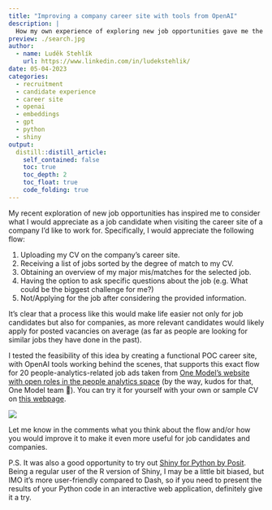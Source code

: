 ```yaml
---
title: "Improving a company career site with tools from OpenAI"
description: |
  How my own experience of exploring new job opportunities gave me the idea of how the company's career site could be easily improved using OpenAI's tools.
preview: ./search.jpg
author:
  - name: Luděk Stehlík
    url: https://www.linkedin.com/in/ludekstehlik/
date: 05-04-2023
categories:
  - recruitment 
  - candidate experience
  - career site
  - openai
  - embeddings
  - gpt
  - python 
  - shiny
output:
  distill::distill_article:
    self_contained: false
    toc: true
    toc_depth: 2
    toc_float: true
    code_folding: true
---
```


My recent exploration of new job opportunities has inspired me to consider what I would appreciate as a job candidate when visiting the career site of a company I'd like to work for. Specifically, I would appreciate the following flow:

1. Uploading my CV on the company's career site.
2. Receiving a list of jobs sorted by the degree of match to my CV. 
3. Obtaining an overview of my major mis/matches for the selected job.
4. Having the option to ask specific questions about the job (e.g. What could be the biggest challenge for me?)
5. Not/Applying for the job after considering the provided information.

It's clear that a process like this would make life easier not only for job candidates but also for companies, as more relevant candidates would likely apply for posted vacancies on average (as far as people are looking for similar jobs they have done in the past).

I tested the feasibility of this idea by creating a functional POC career site, with OpenAI tools working behind the scenes, that supports this exact flow for 20 people-analytics-related job ads taken from [One Model's website with open roles in the people analytics space](https://www.onemodel.co/roles-in-people-analytics-hr-technology){target="_blank"} (by the way, kudos for that, One Model team 👏). You can try it for yourself with your own or sample CV on [this webpage](https://aanalytics.shinyapps.io/cv-job-fit-analysis/){target="_blank"}.

<img src="./screenshot.png">

Let me know in the comments what you think about the flow and/or how you would improve it to make it even more useful for job candidates and companies.

P.S. It was also a good opportunity to try out [Shiny for Python by Posit](https://shiny.rstudio.com/py/){target="_blank"}. Being a regular user of the R version of Shiny, I may be a little bit biased, but IMO it's more user-friendly compared to Dash, so if you need to present the results of your Python code in an interactive web application, definitely give it a try.

